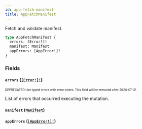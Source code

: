 ```yaml
---
id: app-fetch-manifest
title: AppFetchManifest
---
```


Fetch and validate manifest.

```graphql
type AppFetchManifest {
  errors: [Error!]!
  manifest: Manifest
  appErrors: [AppError!]!
}
```

### Fields

#### `errors` ([`[Error!]!`](/api-reference/objects/error.mdx))

<sub><sup><span className="deprecatedTag">DEPRECATED</span> Use typed errors with error codes. This field will be removed after 2020-07-31.</sup></sub>

List of errors that occurred executing the mutation.

#### `manifest` ([`Manifest`](/api-reference/objects/manifest.mdx))

#### `appErrors` ([`[AppError!]!`](/api-reference/objects/app-error.mdx))
